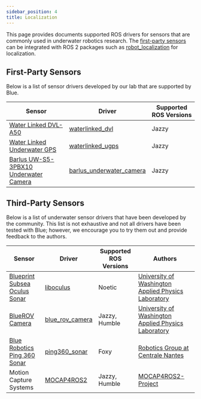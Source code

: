 ```yaml
---
sidebar_position: 4
title: Localization
---
```


This page provides documents supported ROS drivers for sensors that are commonly used in underwater
robotics research. The [first-party sensors](#first-party-sensors) can be integrated with ROS 2
packages such as [robot_localization](https://github.com/cra-ros-pkg/robot_localization) for localization.

## First-Party Sensors

Below is a list of sensor drivers developed by our lab that are supported by Blue.

| Sensor                                                                | Driver                                                                                              | Supported ROS Versions |
| --------------------------------------------------------------------- | --------------------------------------------------------------------------------------------------- | ---------------------- |
| [Water Linked DVL-A50](https://waterlinked.com/dvl)                   | [waterlinked_dvl](https://github.com/Robotic-Decision-Making-Lab/waterlinked_dvl)                   | Jazzy                  |
| [Water Linked Underwater GPS](https://waterlinked.com/underwater-gps) | [waterlinked_ugps](https://github.com/Robotic-Decision-Making-Lab/waterlinked_ugps)                  | Jazzy                  |
| [Barlus UW-S5-3PBX10 Underwater Camera](https://barluscam.com/)       | [barlus_underwater_camera](https://github.com/Robotic-Decision-Making-Lab/barlus_underwater_camera) | Jazzy                  |

## Third-Party Sensors

Below is a list of underwater sensor drivers that have been developed by the community. This list is
not exhaustive and not all drivers have been tested with Blue; however, we encourage you to try them out
and provide feedback to the authors.

| Sensor                                                                                                    | Driver                                                                              | Supported ROS Versions | Authors                                                                                         |
| --------------------------------------------------------------------------------------------------------- | ----------------------------------------------------------------------------------- | ---------------------- | ----------------------------------------------------------------------------------------------- |
| [Blueprint Subsea Oculus Sonar](https://www.blueprintsubsea.com/oculus/)                                  | [liboculus](https://github.com/apl-ocean-engineering/liboculus)                     | Noetic                 | [University of Washington Applied Physics Laboratory](https://github.com/apl-ocean-engineering) |
| [BlueROV Camera](https://bluerobotics.com/product-category/sensors-cameras/cameras/)                      | [blue_rov_camera](https://gitlab.com/apl-ocean-engineering/bluerov/blue_rov_camera) | Jazzy, Humble          | [University of Washington Applied Physics Laboratory](https://github.com/apl-ocean-engineering) |
| [Blue Robotics Ping 360 Sonar](https://bluerobotics.com/store/sonars/imaging-sonars/ping360-sonar-r1-rp/) | [ping360_sonar](https://github.com/CentraleNantesRobotics/ping360_sonar)            | Foxy                   | [Robotics Group at Centrale Nantes](https://github.com/CentraleNantesRobotics)                  |
| Motion Capture Systems                                                                                    | [MOCAP4ROS2](https://mocap4ros2-project.github.io/index.html)                       | Jazzy, Humble          | [MOCAP4ROS2-Project](https://github.com/MOCAP4ROS2-Project)                                     |
